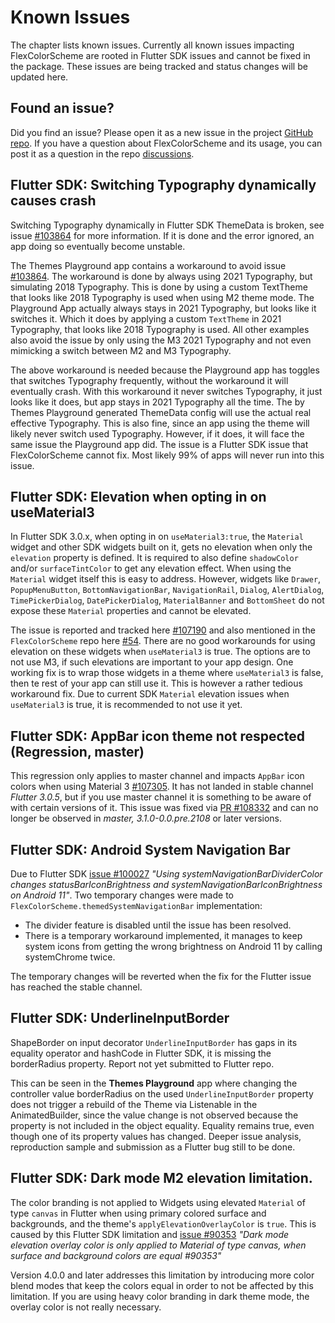 # Known Issues

The chapter lists known issues. Currently all known issues impacting FlexColorScheme are rooted in Flutter SDK issues and cannot be fixed in the package. These issues are being tracked and status changes will be updated here.

## Found an issue?

Did you find an issue? Please open it as a new issue in the project [GitHub repo](https://github.com/rydmike/flex_color_scheme/issues). If you have a question about FlexColorScheme and its usage, you can post it as a question in the repo [discussions](https://github.com/rydmike/flex_color_scheme/discussions).

## Flutter SDK: Switching Typography dynamically causes crash

Switching Typography dynamically in Flutter SDK ThemeData is broken, see
issue [#103864](https://github.com/flutter/flutter/issues/103864) for more information. If it is done and the error ignored, an app doing so eventually become unstable.

The Themes Playground app contains a workaround to avoid issue [#103864](https://github.com/flutter/flutter/issues/103864). The workaround is done by always using 2021 Typography, but simulating 2018 Typography. This is done by using a custom TextTheme that looks like 2018 Typography is used when using M2 theme mode. The Playground App actually always stays in 2021 Typography, but looks like it switches it. Which it does by applying a custom `TextTheme` in 2021 Typography, that looks like 2018 Typography is used. All other examples also avoid the issue by only using the M3 2021 Typography and not even mimicking a switch between M2 and M3 Typography.

The above workaround is needed because the Playground app has toggles that switches Typography frequently, without the workaround it will eventually crash. With this workaround it never switches Typography, it just looks like it does, but app stays in 2021 Typography all the time. The by Themes Playground generated ThemeData config will use the actual real effective Typography. This is also fine, since an app using the theme will likely never switch used Typography. However, if it does, it will face the same issue the Playground app did. The issue is a Flutter SDK issue that FlexColorScheme cannot fix. Most likely 99% of apps will never run into this issue.

## Flutter SDK: Elevation when opting in on useMaterial3

In Flutter SDK 3.0.x, when opting in on `useMaterial3:true`, the `Material` widget and other SDK widgets built on it, gets no elevation when only the `elevation` property is defined. It is required to also define `shadowColor` and/or `surfaceTintColor` to get any elevation effect. When using the `Material` widget itself this is easy to address. However, widgets like `Drawer`, `PopupMenuButton`, `BottomNavigationBar`, `NavigationRail`, `Dialog`, `AlertDialog`, `TimePickerDialog`, `DatePickerDialog`, `MaterialBanner` and `BottomSheet` do not expose these `Material` properties and cannot be elevated.

The issue is reported and tracked here [#107190](https://github.com/flutter/flutter/issues/107190) and also mentioned in the `FlexColorScheme` repo here
[#54](https://github.com/rydmike/flex_color_scheme/issues/54). There are no good workarounds for using elevation on these widgets when `useMaterial3` is true. The options are to not use M3, if such elevations are important to your app design. One working fix is to wrap those widgets in a theme where `useMaterial3` is false, then te rest of your app can still use it. This is however a rather tedious workaround fix. Due to current SDK `Material` elevation issues when `useMaterial3` is true, it is recommended to not use it yet.

## Flutter SDK: AppBar icon theme not respected (Regression, master)

This regression only applies to master channel and impacts `AppBar` icon colors when using Material 3 [#107305](https://github.com/flutter/flutter/issues/107305). It has not landed in stable channel *Flutter 3.0.5*, but if you use master channel it is something to be aware of with certain versions of it. This issue was fixed via [PR #108332](https://github.com/flutter/flutter/pull/108332) and can no longer be observed in *master, 3.1.0-0.0.pre.2108* or later versions.

## Flutter SDK: Android System Navigation Bar

Due to Flutter SDK [issue #100027](https://github.com/flutter/flutter/issues/100027) *"Using systemNavigationBarDividerColor changes statusBarIconBrightness and systemNavigationBarIconBrightness on Android 11"*. Two temporary changes were made to `FlexColorScheme.themedSystemNavigationBar` implementation:

* The divider feature is disabled until the issue has been resolved.
* There is a temporary workaround implemented, it manages to keep system icons from getting the wrong brightness on Android 11 by calling systemChrome twice.

The temporary changes will be reverted when the fix for the Flutter issue
has reached the stable channel.

## Flutter SDK: UnderlineInputBorder

ShapeBorder on input decorator `UnderlineInputBorder` has gaps in its equality operator and hashCode in Flutter SDK, it is missing the borderRadius property. Report not yet submitted to Flutter repo.

This can be seen in the **Themes Playground** app where changing the controller value borderRadius on the used `UnderlineInputBorder` property does not trigger a rebuild of the Theme via Listenable in the AnimatedBuilder, since the value change is not observed because the property is not included in the object equality. Equality remains true, even though one of its property values has changed. Deeper issue analysis, reproduction sample and submission as a Flutter bug still to be done.

## Flutter SDK: Dark mode M2 elevation limitation.

The color branding is not applied to Widgets using elevated `Material` of type `canvas` in Flutter when using primary colored surface and backgrounds, and the theme's `applyElevationOverlayColor` is `true`. This is caused by this Flutter SDK limitation and [issue #90353](https://github.com/flutter/flutter/issues/90353) *"Dark mode elevation overlay color is only applied to Material of type canvas, when surface and background colors are equal #90353"*

Version 4.0.0 and later addresses this limitation by introducing more color blend modes that keep the colors equal in order to not be affected by this limitation. If you are using heavy color branding in dark theme mode, the overlay color is not really necessary.
